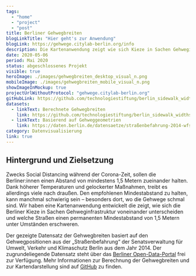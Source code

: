 ```yaml
---
tags:
  - "home"
  - "project"
  - "post"
title: Berliner Gehwegbreiten
blogLinkTitle: "Hier geht's zur Anwendung"
blogLink: https://gehwege.citylab-berlin.org/info
description: Die Kartenanwendung zeigt wie sich Kieze in Sachen Gehweginfrastruktur voneinander unterscheiden
date: 2020-05-06
period: Mai 2020
status: abgeschlossenes Projekt
visible: true
heroImage: ./images/gehwegbreiten_desktop_visual_n.png
mobileImage: ./images/gehwegbreiten_mobile_visual_n.png
showImageInMockup: true
projectUrlWithoutProtocol: "gehwege.citylab-berlin.org"
gitHubLink: https://github.com/technologiestiftung/berlin_sidewalk_widths
datasets:
  - linkText: Berechnete Gehwegbreiten
    link: https://github.com/technologiestiftung/berlin_sidewalk_widths/blob/master/public/data/all.geojson
  - linkText: Basierend auf Gehweggeometrien
    link: https://daten.berlin.de/datensaetze/straßenbefahrung-2014-wfs
category: Datenvisualisierung
link: true
---
```


## Hintergrund und Zielsetzung

Zwecks Social Distancing während der Corona-Zeit, sollen die Berliner:innen einen Abstand von mindestens 1,5 Metern zueinander halten. Dank höherer Temperaturen und gelockerter Maßnahmen, treibt es allerdings viele nach draußen. Den empfohlenen Mindestabstand zu halten, kann manchmal schwierig sein – besonders dort, wo die Gehwege schmal sind. Wir haben eine Kartenanwendung entwickelt die zeigt, wie sich die Berliner Kieze in Sachen Gehweginfrastruktur voneinander unterscheiden und welche Straßen einen permanenten Mindestabstand von 1,5 Metern unter Umständen erschweren.

Der gezeigte Datensatz der Gehwegbreiten basiert auf den Gehwegpositionen aus der „Straßenbefahrung“ der Senatsverwaltung für Umwelt, Verkehr und Klimaschutz Berlin aus dem Jahr 2014. Der zugrundeliegende Datensatz steht über das [Berliner Open-Data-Portal](https://daten.berlin.de/datensaetze/straßenbefahrung-2014-gehweg-wfs-0) frei zur Verfügung. Mehr Informationen zur Berechnung der Gehwegbreiten und zur Kartendarstellung sind auf [GitHub](https://github.com/technologiestiftung/berlin_sidewalk_widths) zu finden.
